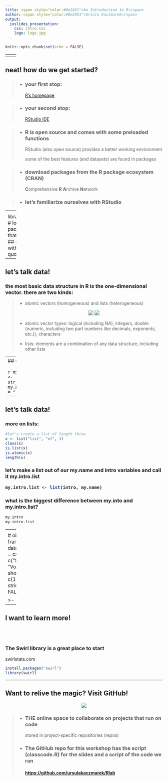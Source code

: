 ```yaml
---
title: <span style="color:#0e2451">An Introduction to R</span>
author: <span style="color:#0e2451">Ursula Kaczmarek</span>
output: 
  ioslides_presentation:
    css: intro.css
    logo: logo.jpg
---
```


```r
knitr::opts_chunk$set(echo = FALSE)
```

----
<h2>what is R?</h2> 

>- <h4>programming language with origins in statistical computing</h4>
>- <p>ack! To use R I have to _**learn how to code**_??!!
   but I've never coded before and I don't look anything like this guy:</p>
   <center> ![](hipster.jpg) </center>
>- <h4>yes, you will have to learn to code, but good news! lots of people from many different disciplines are learning to code every day and there are lots of places where you can learn on your own for free</h4>
  <p>we'll review some tools to help you as you take the next steps</p>

----
<h2>why should i bother learning it?</h2> 
<p></p>
>- <h3>data manipulation and cleaning</h3>
  <p>formatting, standardization, reshaping</p>
>- <h3>statistical analysis</h3>
  <p>summary stats, models, algorithms</p>
>- <h3>data visualization</h3>
  <p>static (base, ggviz, ggplot) and interactive (Shiny)</p>
>- <h3>presentation</h3>
  <p>create dashboards, PDFs, websites and slides just like these ioslides</p>  
>- <h3>it makes collaboration, editing, sharing, and replication easier!!!</h3> 
  <p>code runs the same every time. code documents steps. code is portable and copyable.</p>
  
---- 
<h2>neat! how do we get started?</h2>
<p></p>
>- <h3>your first stop:</h3> 
  <p>[R's homepage](https://www.r-project.org)</p>

>- <h3>your second stop:</h3> 
  <p>[RStudio IDE](https://www.rstudio.com)</p>

>- <h3>R is open source and comes with some preloaded functions</h3>
  <p>RStudio (also open source) provides a better working environment</p>
  <p>some of the best features (and datasets) are found in packages</p>

>- <h3>download packages from the R package ecosystem (CRAN)</h3>
  <p>**C**omprehensive **R** **A**rchive **N**etwork</p> 

>- <h3>let's familiarize ourselves with RStudio </h3>

----
<h4>open up a new R script</h4> 
<center>![](rstudioenv.png)</center>
<h4>script and data panel:<span style="color:#ed2354">draft your code and look at your datasets here</span></h4>
<h4>environment and history:<span style="color:#ed2354">active datasets & functions, record of code run</span></h4>
<h4>file, plot, packages, help:<span style="color:#ed2354">package & function info & graphics display here</span></h4>
<h4>console:<span style="color:#ed2354">the command line to run code immediately</span></h4>

----
<h2>how do I install and use packages?</h2>
<p></p>
<h3>from the command line (R IS CASE SENSITIVE!)</h3> 
```r
install.packages("stringr") # installs the package in your library 
                          ## (don't forget the quotes!)

library(stringr) # loads the package for that R session 
                ## (with or without quotes)
``` 
<h3>from the RStudio tools menu ![](toolsmenu.png)</h3>

----
<h2>let's talk data!</h2>
<h3>the most basic data structure in R is the one-dimensional vector. there are two kinds:</h3>
>- <p>atomic vectors (homogeneous) and lists (heterogeneous)</p>
<center>![](data.jpg)&nbsp;![](list.jpg)</center>
>- <p>atomic vector types: logical (including NA), integers, double (numeric, including two part numbers like decimals, exponents, etc.)), characters</p>
>- <p>lists: elements are a combination of any data structure, including other lists</p> 

----
<h2>let's talk data!</h2>
<h3>more on atomic vectors:</h3>
<p>often created with concatenation (R will coerce elements of different types into a single type)</p>
```r
# let's create atomic vectors of length three
x <- c("a", "character", "string") # atomic vector of type character
y <- c(1.0, 2.5, 3) # atomic vector of type numeric
z <- c(1L, 2, 3) # atomic vector coerced to numeric
tf <- c(TRUE, FALSE, 1) # atomic vector coerced to numeric
typeof(tf)
class(tf)
length(tf)
```
<h3>most R coders prefer to use ( <- ) as their operator. ( = ) also works, but let's keep that one for passing parameters inside functions</h3>
<p>the RStudio shortcut for creating the <- operator is (ALT)(-)</p>

----
## {.build}
<h3>let's create some more atomic vectors and assign them to variables
1: a character string of length one with your name
assign it to a variable called 'my.name'</h3>
<p>do we need the c() function if its a vector of length one?</p>
```r
my.name <- "first.name last.name"
``` 

<h3>2: the character string "my name is" and assign it to a variable called 'intro'</h3>
```r
intro <- "my name is"
``` 

<h3>3: a third string called 'my.intro': paste together intro and my.name using the str_c function</h3>
<p>remember you don't have to write out your strings again</p>
<p>how do we evenly space all parts of the string?</p>

```r
my.intro <- str_c(intro, my.name, sep = " ")
``` 

----
## {.build}
<h2>let's talk data!</h2>
<h3>more on lists:</h3>
```r
#let's create a list of length three
x <- list("list", "of", 3)
class(x)
is.list(x)
is.atomic(x)
length(x)
```
<h3>let's make a list out of our my.name and intro variables and call it my.intro.list
```r
my.intro.list <- list(intro, my.name)
```
<h3>what is the biggest difference between my.into and my.intro.list?</h3>
```r
my.intro
my.intro.list
```

----
<h2>let's talk data!</h2>
<h3>data of multiple dimensions: </h3>
>- <p>matrices and arrays (homogeneous) are vectors with added rows and columns often used with algebraic functions, etc.</p>
<p>data frames (heterogeneous) are the most commonly used structure to store data</p>   <center>![](array.png)&nbsp;![](dataframe.png)</center>
>- <h3>we'll later discuss these classes in greater detail</h3>

----
<h2>let's talk objects</h2>
<h3> as we've seen, you create vectors and other data structures in R through assignment:</h3>
```r
# object is a vector of class character
captains <- c("Kirk", "Picard", "Janeway") 

# object is a data frame
shows <- data.frame(character = captains,
                    show = c("Star Trek", "TNG", "Voyager"),
                    show.order = c(1,2,3), stringsAsFactors = FALSE)
``` 

>- <h3>objects are also actions that R can perform. these are called expressions</h3>
>- <h3>so pretty much everything in your R enviro is an object, even parts of functions</h3> 

----
<h2> I want to learn more!</h2>
<br></br>
<h3> The Swirl library is a great place to start </h3>
<p> swirlstats.com</p>

```r
install.packages("swirl")
library(swirl)
``` 

----
<h2> Want to relive the magic? Visit GitHub! </h2>
<p></p>
<center> ![](github.jpg) </center>
>- <h3>THE online space to collaborate on projects that run on code</h3>
    <p>stored in project-specific repositories (repos)</p>
>- <h3>The GitHub repo for this workshop has the script (classcode.R) for the slides and a script of the code we ran</h3>
   <h4>[https://github.com/ursulakaczmarek/Rlab](https://github.com/ursulakaczmarek/Rlab)</h4>
